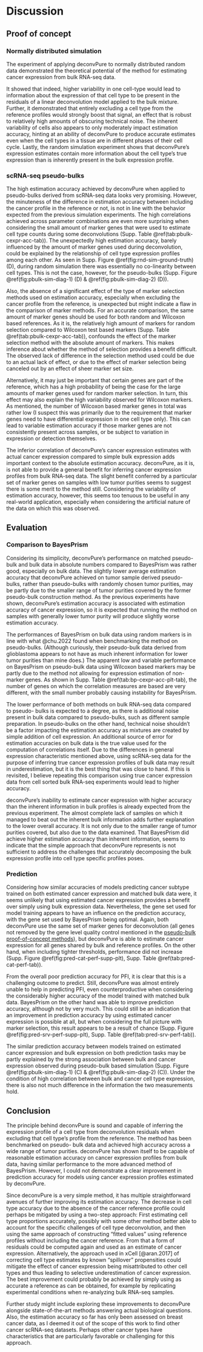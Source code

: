 # Discussion

## Proof of concept

### Normally distributed simulation

The experiment of applying deconvPure to normally distributed random data
demonstrated the theoretical potential of the method for estimating cancer
expression from bulk RNA-seq data.

It showed that indeed, higher variability in one cell-type would lead to
information about the expression of that cell type to be present in the
residuals of a linear deconvolution model applied to the bulk mixture. Further,
it demonstrated that entirely excluding a cell type from the reference profiles
would strongly boost that signal, an effect that is robust to relatively high
amounts of obscuring technical noise. The inherent variability of cells also
appears to only moderately impact estimation accuracy, hinting at an ability of
deconvPure to produce accurate estimates even when the cell types in a tissue
are in different phases of their cell cycle. Lastly, the random simulation
experiment shows that deconvPure's expression estimates contain more information
about the cell type's true expression than is inherently present in the bulk
expression profile.

### scRNA-seq pseudo-bulks

<!-- TODO Expand on why this leads to residuals correlating with cancer even
when including cancer profiles. -->

The high estimation accuracy achieved by deconvPure when applied to pseudo-bulks
derived from scRNA-seq data looks very promising. However, the minuteness of the
difference in estimation accuracy between including the cancer profile in the
reference or not, is not in line with the behavior expected from the previous
simulation experiments. The high correlations achieved across parameter
combinations are even more surprising when considering the small amount of
marker genes that were used to estimate cell type counts during some
deconvolutions (Supp. Table \@ref(tab:pbulk-cexpr-acc-tab)). The unexpectedly
high estimation accuracy, barely influenced by the amount of marker genes used
during deconvolution, could be explained by the relationship of cell type
expression profiles among each other. As seen in Supp. Figure
\@ref(fig:rnd-sim-ground-truth) (D), during random simulation there was
essentially no co-linearity between cell types. This is not the case, however,
for the pseudo-bulks (Supp. Figure \@ref(fig:pbulk-sim-diag-1) (D) &
\@ref(fig:pbulk-sim-diag-2) (D)).

Also, the absence of a significant effect of the type of marker selection
methods used on estimation accuracy, especially when excluding the cancer
profile from the reference, is unexpected but might indicate a flaw in the
comparison of marker methods. For an accurate comparison, the same amount of
marker genes should be used for both random and Wilcoxon based references. As it
is, the relatively high amount of markers for random selection compared to
Wilcoxon test based markers (Supp. Table \@ref(tab:pbulk-cexpr-acc-tab)),
confounds the effect of the marker selection method with the absolute amount of
markers. This makes inference about whether the method of selection provides a
benefit difficult. The observed lack of difference in the selection method used
could be due to an actual lack of effect, or due to the effect of marker
selection being canceled out by an effect of sheer marker set size.

<!-- If need be, we can put in the number of marker genes ESTIMATE
[@yoshihara.2013] uses for inferring tumor purity. Also, marker selection is
only indirectly important for cancer expression estimation, it primarily
influences cell type inference. On that note, there may be an issue as the
removal of the cancer reference profile effectively further reduces the number
of marker genes, as the markers for cancer by definition cease to be markers
for cancer. -->

Alternatively, it may just be important that certain genes are part of the
reference, which has a high probability of being the case for the large amounts
of marker genes used for random marker selection. In turn, this effect may also
explain the high variability observed for Wilcoxon markers. As mentioned, the
number of Wilcoxon based marker genes in total was rather low (I suspect this
was primarily due to the requirement that marker genes need to have differential
expression in one cell type only). This can lead to variable estimation accuracy
if those marker genes are not consistently present across samples, or be subject
to variation in expression or detection themselves.

The inferior correlation of deconvPure's cancer expression estimates with actual
cancer expression compared to simple bulk expression adds important context to
the absolute estimation accuracy. deconvPure, as it is, is not able to provide a
general benefit for inferring cancer expression profiles from bulk RNA-seq data.
The slight benefit conferred by a particular set of marker genes on samples with
low tumor purities seems to suggest there is some merit to the method still.
Considering the variability of estimation accuracy, however, this seems too
tenuous to be useful in any real-world application, especially when considering
the artificial nature of the data on which this was observed.


## Evaluation

### Comparison to BayesPrism

Considering its simplicity, deconvPure's performance on matched pseudo-bulk and
bulk data in absolute numbers compared to BayesPrism was rather good, especially
on bulk data. The slightly lower average estimation accuracy that deconvPure
achieved on tumor sample derived pseudo-bulks, rather than pseudo-bulks with
randomly chosen tumor purities, may be partly due to the smaller range of tumor
purities covered by the former pseudo-bulk construction method. As the previous
experiments have shown, deconvPure's estimation accuracy is associated with
estimation accuracy of cancer expression, so it is expected that running the
method on samples with generally lower tumor purity will produce slightly worse
estimation accuracy.

The performances of BayesPrism on bulk data using random markers is in line with
what @chu.2022 found when benchmarking the method on pseudo-bulks. (Although
curiously, their pseudo-bulk data derived from glioblastoma appears to not have
as much inherent information for lower tumor purities than mine does.) The
apparent low and variable performance on BayesPrism on pseudo-bulk data using
Wilcoxon based markers may be partly due to the method not allowing for
expression estimation of non-marker genes. As shown in Supp. Table
\@ref(tab:bp-cexpr-acc-plt-tab), the number of genes on which the correlation
measures are based are very different, with the small number probably causing
instability for BayesPrism.

The lower performance of both methods on bulk RNA-seq data compared to pseudo-
bulks is expected to a degree, as there is additional noise present in bulk data
compared to pseudo-bulks, such as different sample preparation. In pseudo-bulks
on the other hand, technical noise shouldn't be a factor impacting the
estimation accuracy as mixtures are created by simple addition of cell
expression. An additional source of error for estimation accuracies on bulk data
is the true value used for the computation of correlations itself. Due to the
differences in general expression characteristic mentioned above, using
scRNA-seq data for the purpose of inferring true cancer expression profiles of
bulk data may result in underestimation, but it is the best thing that was close
to hand. If this is revisited, I believe repeating this comparison using true
cancer expression data from cell sorted bulk RNA-seq experiments would lead to
higher accuracy.

deconvPure's inability to estimate cancer expression with higher accuracy than
the inherent information in bulk profiles is already expected from the previous
experiment. The almost complete lack of samples on which it managed to beat out
the inherent bulk information adds further explanation to the lower overall
accuracy. It is not only due to the smaller range of tumor purities covered, but
also due to the data examined. That BayesPrism did achieve higher estimation
accuracy than inherent information, seems to indicate that the simple
approach that deconvPure represents is not sufficient to address the
challenges that accurately decomposing the bulk expression profile into cell
type specific profiles poses.

### Prediction

Considering how similar accuracies of models predicting cancer subtype trained
on both estimated cancer expression and matched bulk data were, it seems
unlikely that using estimated cancer expression provides a benefit over simply
using bulk expression data. Nevertheless, the gene set used for model training
appears to have an influence on the prediction accuracy, with the gene set used
by BayesPrism being optimal. Again, both deconvPure use the same set of marker
genes for deconvolution (all genes not removed by the gene level quality control
mentioned in the
[pseudo-bulk proof-of-concept methods](#scrna-seq-pseudo-bulks)), but deconvPure
is able to estimate cancer expression for all genes shared by bulk and reference
profiles. On the other hand, when including tighter thresholds, performance did
not increase (Supp. Figure \@ref(fig:pred-cat-perf-supp-plt), Supp. Table
\@ref(tab:pred-cat-perf-tab)).

From the overall poor prediction accuracy for PFI, it is clear that this is a
challenging outcome to predict. Still, deconvPure was almost entirely unable to
help in predicting PFI, even counterproductive when considering the considerably
higher accuracy of the model trained with matched bulk data. BayesPrism on the
other hand was able to improve prediction accuracy, although not by very much.
This could still be an indication that an improvement in prediction accuracy by
using estimated cancer expression is possible at all, but when considering the
full picture with marker selection, this result appears to be a result of chance
(Supp. Figure \@ref(fig:pred-srv-perf-supp-plt), Supp. Table
\@ref(tab:pred-srv-perf-tab)).

The similar prediction accuracy between models trained on estimated cancer
expression and bulk expression on both prediction tasks may be partly explained
by the strong association between bulk and cancer expression observed during
pseudo-bulk based simulation (Supp. Figure \@ref(fig:pbulk-sim-diag-1) (C) &
\@ref(fig:pbulk-sim-diag-2) (C)). Under the condition of high correlation
between bulk and cancer cell type expression, there is also not much difference
in the information the two measurements hold.

## Conclusion

The principle behind deconvPure is sound and capable of inferring the expression
profile of a cell type from deconvolution residuals when excluding that cell
type's profile from the reference. The method has been benchmarked on pseudo-
bulk data and achieved high accuracy across a wide range of tumor purities.
deconvPure has shown itself to be capable of reasonable estimation accuracy on
cancer expression profiles from bulk data, having similar performance to the
more advanced method of BayesPrism. However, I could not demonstrate a clear
improvement in prediction accuracy for models using cancer expression profiles
estimated by deconvPure.

Since deconvPure is a very simple method, it has multiple straightforward
avenues of further improving its estimation accuracy. The decrease in cell type
accuracy due to the absence of the cancer reference profile could perhaps be
mitigated by using a two-step approach: First estimating cell type proportions
accurately, possibly with some other method better able to account for the
specific challenges of cell type deconvolution, and then using the same approach
of constructing "fitted values" using reference profiles without including the
cancer reference. From that a form of residuals could be computed again and used
as an estimate of cancer expression. Alternatively, the approach used in xCell
[@aran.2017] of correcting cell type estimates by known "spillover" propensities
could mitigate the effect of cancer expression being misattributed to other cell
types and thus leading to selective underestimation of cancer expression. The
best improvement could probably be achieved by simply using as accurate a
reference as can be obtained, for example by replicating experimental conditions
when re-analyzing bulk RNA-seq samples.

Further study might include exploring these improvements to deconvPure alongside
state-of-the-art methods answering actual biological questions. Also, the
estimation accuracy so far has only been assessed on breast cancer data, as I
deemed it out of the scope of this work to find other cancer scRNA-seq datasets.
Perhaps other cancer types have characteristics that are particularly favorable
or challenging for this approach.
